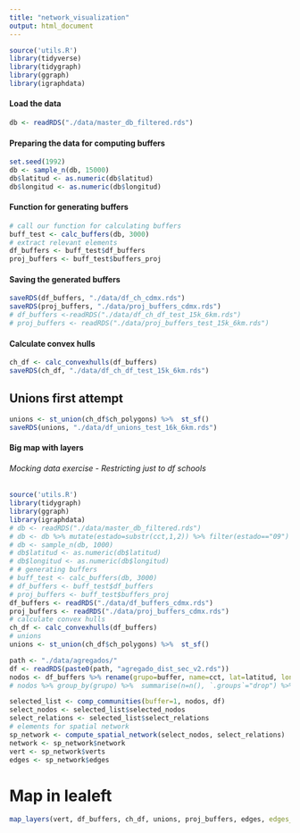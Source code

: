 ```yaml
---
title: "network_visualization"
output: html_document
---
```


```r
source('utils.R')
library(tidyverse)
library(tidygraph)
library(ggraph)
library(igraphdata)
```

#### Load the data
```r
db <- readRDS("./data/master_db_filtered.rds")
```


#### Preparing the data for computing buffers
```r
set.seed(1992)
db <- sample_n(db, 15000)
db$latitud <- as.numeric(db$latitud)
db$longitud <- as.numeric(db$longitud)
```

#### Function for generating buffers
```r
# call our function for calculating buffers
buff_test <- calc_buffers(db, 3000)
# extract relevant elements
df_buffers <- buff_test$df_buffers
proj_buffers <- buff_test$buffers_proj
```


#### Saving the generated buffers
```r
saveRDS(df_buffers, "./data/df_ch_cdmx.rds")
saveRDS(proj_buffers, "./data/proj_buffers_cdmx.rds")
# df_buffers <-readRDS("./data/df_ch_df_test_15k_6km.rds")
# proj_buffers <- readRDS("./data/proj_buffers_test_15k_6km.rds")
```

#### Calculate convex hulls
```r
ch_df <- calc_convexhulls(df_buffers)
saveRDS(ch_df, "./data/df_ch_df_test_15k_6km.rds")
```

## Unions first attempt
```r
unions <- st_union(ch_df$ch_polygons) %>%  st_sf()
saveRDS(unions, "./data/df_unions_test_16k_6km.rds")
```
#### Big map with layers

###### Mocking data exercise - Restricting just to df schools
```r
source('utils.R')
library(tidygraph)
library(ggraph)
library(igraphdata)
# db <- readRDS("./data/master_db_filtered.rds")
# db <- db %>% mutate(estado=substr(cct,1,2)) %>% filter(estado=="09")
# db <- sample_n(db, 1000)
# db$latitud <- as.numeric(db$latitud)
# db$longitud <- as.numeric(db$longitud)
# # generating buffers
# buff_test <- calc_buffers(db, 3000)
# df_buffers <- buff_test$df_buffers
# proj_buffers <- buff_test$buffers_proj
df_buffers <- readRDS("./data/df_buffers_cdmx.rds")
proj_buffers <- readRDS("./data/proj_buffers_cdmx.rds")
# calculate convex hulls
ch_df <- calc_convexhulls(df_buffers)
# unions
unions <- st_union(ch_df$ch_polygons) %>%  st_sf()
```

```r
path <- "./data/agregados/"
df <- readRDS(paste0(path, "agregado_dist_sec_v2.rds"))
nodos <- df_buffers %>% rename(grupo=buffer, name=cct, lat=latitud, lon=longitud)
# nodos %>% group_by(grupo) %>%  summarise(n=n(), `.groups`="drop") %>% arrange(-n)
```

```r
selected_list <- comp_communities(buffer=1, nodos, df) 
select_nodos <- selected_list$selected_nodos
select_relations <- selected_list$select_relations
# elements for spatial network
sp_network <- compute_spatial_network(select_nodos, select_relations)
network <- sp_network$network
vert <- sp_network$verts
edges <- sp_network$edges
```

# Map in lealeft
```r
map_layers(vert, df_buffers, ch_df, unions, proj_buffers, edges, edges_type="flujo")
```



